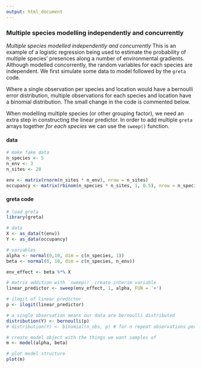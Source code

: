```yaml
---
output: html_document
---
```

### Multiple species modelling independently and concurrently

*Multiple species modelled independently and concurrently* This is an example of a logistic regression being used to estimate the probability of multiple species' presences along a number of environmental gradients. Although modelled concorrently, the random variables for each species are independent. We first simulate some data to model followed by the `greta` code.

Where a single observation per species and location would have a bernoulli error distribution, multiple observations for each species and location have a binomial distribution. The small change in the code is commented below.

When modelling multiple species (or other grouping factor), we need an extra step in constructing the linear predictor. In order to add multiple `greta` arrays together *for each species* we can use the `sweep()` function.

#### data
<div class="data">
```r
# make fake data
n_species <- 5
n_env <- 3
n_sites <- 20

env <- matrix(rnorm(n_sites * n_env), nrow = n_sites)
occupancy <- matrix(rbinom(n_species * n_sites, 1, 0.5), nrow = n_species)
```
</div>

#### greta code
```r
# load greta
library(greta)

# data
X <- as_data(t(env))
Y <- as_data(occupancy)

# variables
alpha <- normal(0,10, dim = c(n_species, 1))
beta <- normal(0, 10, dim = c(n_species, n_env))

env_effect <- beta %*% X

# matrix addition with `sweep()` create interim variable
linear_predictor <- sweep(env_effect, 1, alpha, FUN = '+')

# ilogit of linear predictor
p <- ilogit(linear_predictor)

# a single observation means our data are bernoulli distributed
distribution(Y) <- bernoulli(p)
# distribution(Y) <- binomial(n_obs, p) # for n repeat observations per species/ location combination, we can use the binomial error distribution

# create model object with the things we want samples of
m <- model(alpha, beta)

# plot model structure
plot(m)
```
